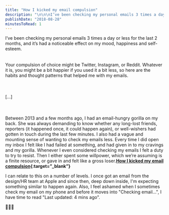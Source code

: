 ```yaml
---
title: "How I kicked my email compulsion"
description: "\n\n\nI’ve been checking my personal emails 3 times a day or less for the last 2 months, and it’s had a noticeable effect on my mood, happiness and self-esteem.\n\n\n\nYour compulsion of choice might be Twitter, Instagram, or Reddit. Whatever it is, you might be a bit happier if you used it a bit less, so here are the habits and thought patterns that helped me with my emails.\n\n\n\n\n\n[…]\n\n\n\n\n\nBetween 2013 and a few months ago, I had an email-hungry gorilla on my back. She was always demanding to know whet"
publishDate: "2018-08-28"
minutesToRead: 1
---
```


<div class="blockquote">
<div><p>I’ve been checking my personal emails 3 times a day or less for the last 2 months, and it’s had a noticeable effect on my mood, happiness and self-esteem.<br /><br /><br />
Your compulsion of choice might be Twitter, Instagram, or Reddit. Whatever it is, you might be a bit happier if you used it a bit less, so here are the habits and thought patterns that helped me with my emails.<br />
<br /><br /><br />
[…]<br />
<br /><br /><br />
Between 2013 and a few months ago, I had an email-hungry gorilla on my back. She was always demanding to know whether any long-lost friends, reporters (it happened once, it could happen again), or well-wishers had gotten in touch during the last few minutes. I also had a vague and mounting sense of wanting to check my emails less. Every time I did open my inbox I felt like I had failed at something, and had given in to my cravings and my gorilla. Whenever I even considered checking my emails I felt a duty to try to resist. Then I either spent some willpower, which we’re assuming is a finite resource, or gave in and felt like a gross loser.<strong><a href="https://robertheaton.com/2018/08/20/how-i-kicked-my-email-compulsion/?ref=antonsten.com">How I kicked my email compulsion</a>{:target=”_blank”}</strong></p></div>
</div>

<p>I can relate to this on a number of levels. I once got an email from the design/HR team at Apple and since then, deep down inside, I'm expecting something similar to happen again. Also, I feel ashamed when I sometimes check my email on my phone and before it moves into "Checking email...", I have time to read "Last updated: 4 mins ago".</p>
<p>🤦🏻‍♂️</p>